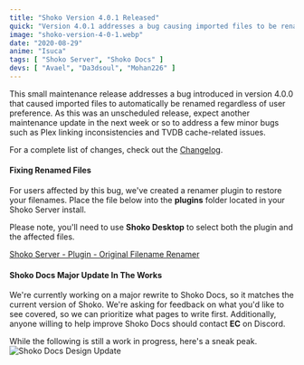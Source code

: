 ```yaml
---
title: "Shoko Version 4.0.1 Released"
quick: "Version 4.0.1 addresses a bug causing imported files to be renamed automatically and includes a plugin to restore original filenames."
image: "shoko-version-4-0-1.webp"
date: "2020-08-29"
anime: "Isuca"
tags: [ "Shoko Server", "Shoko Docs" ]
devs: [ "Avael", "Da3dsoul", "Mohan226" ]
---
```


This small maintenance release addresses a bug introduced in version 4.0.0 that caused imported files to automatically be renamed regardless of user preference. As this was an unscheduled release, expect another maintenance update in the next week or so to address a few minor bugs such as Plex linking inconsistencies and TVDB cache-related issues.

For a complete list of changes, check out the [Changelog](https://docs.shokoanime.com/changelog).

#### Fixing Renamed Files

For users affected by this bug, we've created a renamer plugin to restore your filenames. Place the file below into the **plugins** folder located in your Shoko Server install.

Please note, you'll need to use **Shoko Desktop** to select both the plugin and the affected files.

[Shoko Server - Plugin - Original Filename Renamer](https://shokoanime.com/files/shoko-server/plugins/renamer/Shoko.Plugin.OriginalNameRenamer.zip)

#### Shoko Docs Major Update In The Works

We're currently working on a major rewrite to Shoko Docs, so it matches the current version of Shoko. We're asking for feedback on what you'd like to see covered, so we can prioritize what pages to write first. Additionally, anyone willing to help improve Shoko Docs should contact **EC** on Discord.

While the following is still a work in progress, here's a sneak peak.
![Shoko Docs Design Update](/images/blog/shoko-version-4-0-0-docs.webp)
